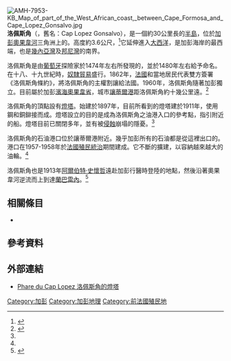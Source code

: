 {{noteTA
|G1 = Toponym
}}
{{Location map | Gabon
| relief    = yes
| width     = 250
| caption   = 洛佩斯角在加彭的位置
| label     = 洛佩斯角
| mark      = Red pog.svg
| marksize  = 7
| lat_deg = 0 | lat_min = 37 | lat_sec = 10.2 | lat_dir = S
| lon_deg = 8 | lon_min = 42 | lon_sec = 40.5 | lon_dir = E
}}
[[File:AMH-7953-KB_Map_of_part_of_the_West_African_coast,_between_Cape_Formosa_and_Cape_Lopez_Gonsalvo.jpg|thumb]]
{{coord|0|37|10.2|S|8|42|40.5|E|display=title}}
'''洛佩斯角'''（{{lang-fr|Cap Lopez}}，舊名：Cap Lopez Gonsalvo），是一個約30公里長的[[半島|半島]]，位於[[加彭|加彭]][[奧果韋河|奧果韋河]]三角洲上的{{Link-fr|曼基島|Mandji (île)}}。高度約3.6公尺，<ref>{{cite web|language=fr |url=http://www.um5a.ac.ma/CRASTE/images/actes/Gabon/Expert_Dr_Nicais/Rabenkogo_Atelier%20ISESCO_Libreville%20juin%202011.pdf |title=Vulnérabilité de l'île Mandji face aux menaces naturelles |first=Nicaise |last=Rabenkogo |publisher=Mohammed V University, Agdal-Rabat |date=2011-06-23 |accessdate=2013-12-02 |format=pdf |archiveurl=https://web.archive.org/web/20131203002348/http://www.um5a.ac.ma/CRASTE/images/actes/Gabon/Expert_Dr_Nicais/Rabenkogo_Atelier%20ISESCO_Libreville%20juin%202011.pdf |archivedate=2013-12-03 |deadurl=yes }}</ref>它延伸進入[[大西洋|大西洋]]，是加彭海岸的最西端，也是[[幾內亞灣|幾內亞灣]]及[[邦尼灣|邦尼灣]]的南界。

洛佩斯角是由[[葡萄牙|葡萄牙]]探險家{{link-fr|洛佩斯·貢薩爾維斯|Lopo Gonçalves}}於1474年左右所發現的，並於1480年左右給予命名。在十八、十九世紀時，[[奴隸貿易|奴隸貿易]]盛行。1862年，[[法國|法國]]和當地居民代表雙方簽署《洛佩斯角條約》，將洛佩斯角的主權割讓給法國。1960年，洛佩斯角隨著加彭獨立。目前屬於加彭[[濱海奧果韋省|濱海奧果韋省]]{{le|班基區|Bendje Department}}，城市[[讓蒂爾港|讓蒂爾港]]距洛佩斯角約十幾公里遠。<ref name="Cap Lopez">{{cite web |url=https://fr.wikipedia.org/wiki/Cap_Lopez |title=Cap Lopez — Wikipédia |accessdate=2016-07-06 |language=fr |archive-date=2020-08-06 |archive-url=https://web.archive.org/web/20200806204649/https://fr.wikipedia.org/wiki/Cap_Lopez |dead-url=no }}</ref>

洛佩斯角的頂點設有[[燈塔|燈塔]]。始建於1897年，目前所看到的燈塔建於1911年，使用鋼和銅鉚接而成。燈塔設立的目的是成為洛佩斯角之油港入口的參考點，指引附近的船。燈塔目前已關閉多年，並有被[[侵蝕作用|侵蝕]]崩塌的隱憂。<ref name="Cap Lopez"/>

洛佩斯角的石油港口位於讓蒂爾港附近。幾乎加彭所有的石油都是從這裡出口的。港口在1957-1958年於[[法蘭西殖民帝國|法國殖民統治]]期間建成。它不斷的擴建，以容納越來越大的油輪。<ref name="Cap Lopez"/>

洛佩斯角也是1913年[[阿爾伯特·史懷哲|阿爾伯特·史懷哲]]遠赴加彭行醫時登陸的地點，然後沿著奧果韋河逆流而上到達[[蘭巴雷內|蘭巴雷內]]。<ref>{{cite web |url=https://en.wikipedia.org/wiki/Albert_Schweitzer |title=Albert Schweitzer - Wikipedia, the free encyclopedia |accessdate=2016-07-06 |language=en |archive-date=2021-03-09 |archive-url=https://web.archive.org/web/20210309191030/https://en.wikipedia.org/wiki/Albert_Schweitzer |dead-url=no }}</ref>

==相關條目==

* {{le|洛佩斯角戰役|Battle of Cape Lopez}}

==參考資料==

{{reflist}}

==外部連結==

* [http://phares.du.monde.free.fr/lum20/pag222.html Phare du Cap Lopez 洛佩斯角的燈塔] {{Wayback|url=http://phares.du.monde.free.fr/lum20/pag222.html |date=20200810032445 }}

[[Category:加彭|Category:加彭]]
[[Category:加彭地理|Category:加彭地理]]
[[Category:前法國殖民地|Category:前法國殖民地]]